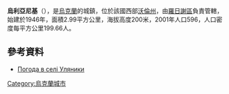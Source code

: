 {{coord|50|49|46|N|25|6|20|E|scale:30000|display=title}}

'''烏利亞尼基'''（{{lang-uk|Уляники}}），是[[烏克蘭|烏克蘭]]的城鎮，位於該國西部[[沃倫州|沃倫州]]，由[[羅日謝區|羅日謝區]]負責管轄，始建於1946年，面積2.99平方公里，海拔高度200米，2001年人口596，人口密度每平方公里199.66人。

==參考資料==
* [http://weather.in.ua/ua/volynskaja/26853 Погода в селі Уляники] {{Wayback|url=http://weather.in.ua/ua/volynskaja/26853 |date=20170323141636 }}

{{Ukraine-geo-stub}}
[[Category:烏克蘭城市|Category:烏克蘭城市]]